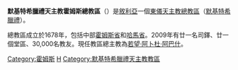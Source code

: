 {{Infobox Roman Catholic diocese
|jurisdiction     = 總教區
|name             = 霍姆斯
|latin= Archieparchia Hemesena Graecorum Melkitarum
|image =
|caption =
|location = [[敘利亞|敘利亞]]
|territory =
|population = 30,000
|rite = [[默基特希臘禮天主教會|默基特希臘禮]]
|patron =
|province =
|established = 1678年
|cathedral = [[和平之母主教座堂_(霍姆斯)|和平之母主教座堂]]
|co-cathedral =
|leadership = 主教 
|website = 
|pope =  
|patriarch= 
|metropolitan =
|ordinary = [[若望·阿卜杜·阿巴什|若望·阿卜杜·阿巴什]] 
|coadjutor archbishop = 
|coadjutor bishop = 
|auxiliary = 
|emeritus = }}

'''默基特希臘禮天主教霍姆斯總教區'''（{{lang-la|Archieparchia Hemesena Graecorum Melkitarum}}）是[[敘利亞|敘利亞]]一個[[東儀天主教|東儀天主教]][[總教區|總教區]]（[[默基特希臘禮天主教會|默基特希臘禮]]）。

總教區成立於1678年，包括中部[[霍姆斯省|霍姆斯省]]和[[哈馬省|哈馬省]]。2009年有廿一名司鐸、廿一個堂區、30,000名教友。現任教區總主教為[[若望·阿卜杜·阿巴什|若望·阿卜杜·阿巴什]]。

{{敘利亞天主教教區}}
{{默基特希臘禮天主教會教區}}
[[Category:霍姆斯|Category:霍姆斯]]
[[Category:敘利亞天主教教區|H]]
[[Category:默基特希臘禮天主教教區|Category:默基特希臘禮天主教教區]]